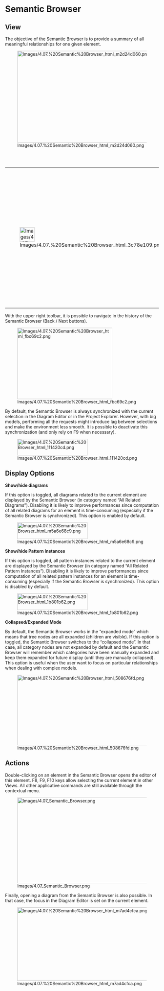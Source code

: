             
= Semantic Browser =
 
== View ==
 
The objective of the Semantic Browser is to provide a summary of all meaningful relationships for one given element.

 
[[Image:Images/4.07.%20Semantic%20Browser_html_m2d24d060.png|900x300px]]

 
<br>
<br>

         
{| border="1"
|-
| 
[[Image:Images/4.07.%20Semantic%20Browser_html_3c78e109.png|48x48px]]

 
| 
Control 				double-click (or typing F9) on an element in the Semantic Browser 				automatically makes it the &ldquo;current element&rdquo;. Typing 				F9 on an element on a diagram or in the 				Project Explorer instantaneously brings the Semantic Browser 				focused on this element.

 
|}  
With the upper right toolbar, it is possible to navigate in the history of the Semantic Browser (Back / Next buttons).

 
[[Image:Images/4.07.%20Semantic%20Browser_html_fbc69c2.png|311x233px]]

 
By default, the Semantic Browser is always synchronized with the current selection in the Diagram Editor or in the Project Explorer. However, with big models, performing all the requests might introduce lag between selections and make the environment less smooth. It is possible to deactivate this synchronization (and only rely on F9 when necessary).

 
[[Image:Images/4.07.%20Semantic%20Browser_html_111420cd.png|230x54px]]

 
== Display Options ==
 
'''Show/hide diagrams'''

 
If this option is toggled, all diagrams related to the current element are displayed by the Semantic Browser (in category named &ldquo;All Related Diagrams&rdquo;). Disabling it is likely to improve performances since computation of all related diagrams for an element is time-consuming (especially if the Semantic Browser is synchronized). This option is enabled by default.

 
[[Image:Images/4.07.%20Semantic%20Browser_html_m5a6e68c9.png|230x54px]]

 
'''Show/hide Pattern Instances'''

 
If this option is toggled, all pattern instances related to the current element are displayed by the Semantic Browser (in category named &ldquo;All Related Pattern Instances&rdquo;). Disabling it is likely to improve performances since computation of all related pattern instances for an element is time-consuming (especially if the Semantic Browser is synchronized). This option is disabled by default.

 
[[Image:Images/4.07.%20Semantic%20Browser_html_1b801b62.png|230x54px]]

 
'''Collapsed/Expanded Mode'''

 
By default, the Semantic Browser works in the &ldquo;expanded mode&rdquo; which means that tree nodes are all expanded (children are visible). If this option is toggled, the Semantic Browser switches to the &ldquo;collapsed mode&rdquo;. In that case, all category nodes are not expanded by default and the Semantic Browser will remember which categories have been manually expanded and keep them expanded for future display (until they are manually collapsed). This option is useful when the user want to focus on particular relationships when dealing with complex models.

 
[[Image:Images/4.07.%20Semantic%20Browser_html_508676fd.png|900x230px]]

 
== Actions ==
 
Double-clicking on an element in the Semantic Browser opens the editor of this element. F8, F9, F10 keys allow selecting the current element in other Views. All other applicative commands are still available through the contextual menu.

 
[[Image:Images/4.07_Semantic_Browser.png|900x280px]]

 
Finally, opening a diagram from the Semantic Browser is also possible. In that case, the focus in the Diagram Editor is set on the current element.

 
[[Image:Images/4.07.%20Semantic%20Browser_html_m7ad4cfca.png|765x240px]]

   
